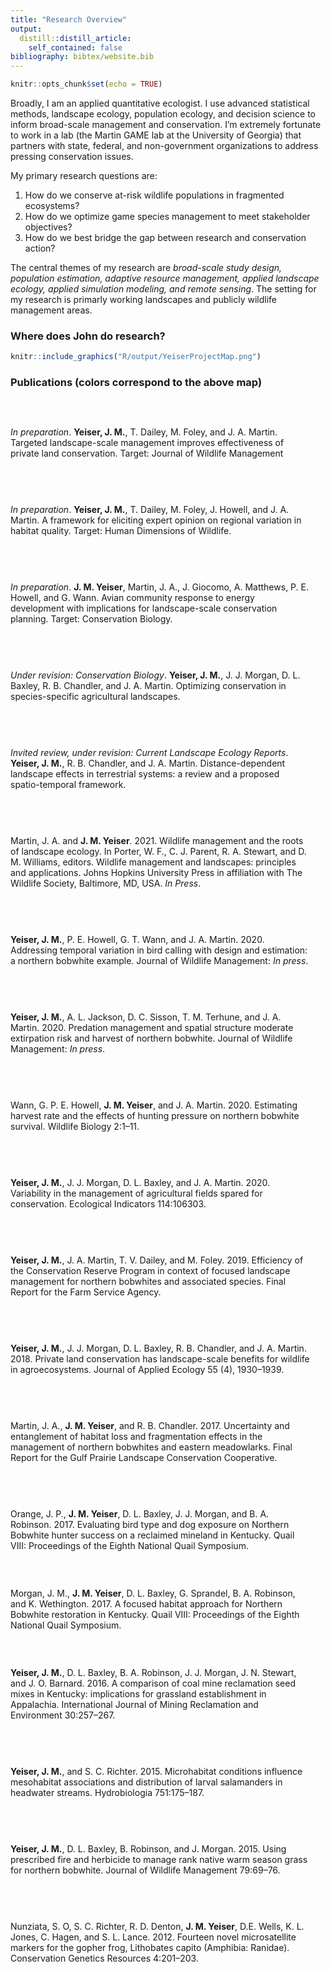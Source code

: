 ```yaml
---
title: "Research Overview"
output:
  distill::distill_article:
    self_contained: false
bibliography: bibtex/website.bib
---
```


```r
knitr::opts_chunk$set(echo = TRUE)
```

Broadly, I am an applied quantitative ecologist. I use advanced statistical methods, landscape ecology, population ecology, and decision science to inform broad-scale management and conservation. I'm extremely fortunate to work in a lab (the Martin GAME lab at the University of Georgia) that partners with state, federal, and non-government organizations to address pressing conservation issues. 

My primary research questions are: 

1. How do we conserve at-risk wildlife populations in fragmented ecosystems?
2. How do we optimize game species management to meet stakeholder objectives?
3. How do we best bridge the gap between research and conservation action?

The central themes of my research are *broad-scale study design, population estimation, adaptive resource management, applied landscape ecology, applied simulation modeling, and remote sensing*. The setting for my research is primarly working landscapes and publicly wildlife management areas.


### Where does John do research?
```r
knitr::include_graphics("R/output/YeiserProjectMap.png")
```
### Publications (colors correspond to the above map)
<style>
div.dot9E0142 {fload:left; width: 15px; height: 15px; margin: -22px; background-color:rgba(158,1,66,1);}
div.dotCA314C {fload:left; width: 15px; height: 15px; margin: -22px; background-color:rgba(202,49,76,1);}
div.dotF88D51 {fload:left; width: 15px; height: 15px; margin: -22px; background-color:rgba(248,141,81,1);}
div.dotFDBC6D {fload:left; width: 15px; height: 15px; margin: -22px; background-color:rgba(251,205,109,1);}
div.dotFFFFBF {fload:left; width: 15px; height: 15px; margin: -22px; background-color:rgba(255,255,191,1);}
div.dotFEE965 {fload:left; width: 15px; height: 15px; margin: -22px; background-color:rgba(254,230,149,1);}
div.dotBCE4A0 {fload:left; width: 15px; height: 15px; margin: -22px; background-color:rgba(188,228,160,1);}
div.dotEBF79F {fload:left; width: 15px; height: 15px; margin: -22px; background-color:rgba(235,247,159,1);}
div.dot56B0AC {fload:left; width: 15px; height: 15px; margin: -22px; background-color:rgba(86,176,172,1);}
div.dot3A7CB7 {fload:left; width: 15px; height: 15px; margin: -22px; background-color:rgba(58,124,183,1);}
div.dotBLANK {fload:left; width: 15px; height: 15px; margin: -22px; background-color:rgba(0,0,0,0);}
</style>

<br>

<div class='row'>
<div class='column'>
  <div class="dotEBF79F"></div>
</div>
<div class='column' width=95%>
*In preparation*. <b>Yeiser, J. M.</b>, T. Dailey, M. Foley, and J. A. Martin. Targeted landscape-scale management
improves effectiveness of private land conservation. Target: Journal of Wildlife Management
</div>
</div>

<br>

<div class='row'>
<div class='column'>
  <div class="dotEBF79F"></div>
</div>
<div class='column' width=95%>
*In preparation*. <b>Yeiser, J. M.</b>, T. Dailey, M. Foley, J. Howell, and J. A. Martin. A framework for eliciting
expert opinion on regional variation in habitat quality. Target: Human Dimensions of
Wildlife.
</div>
</div>

<br>

<div class='row'>
<div class='column'>
  <div class="dot3A7CB7"></div>
</div>
<div class='column' width=95%>
*In preparation*. <b>J. M. Yeiser</b>, Martin, J. A., J. Giocomo, A. Matthews, P. E. Howell, and G. Wann. Avian community response to energy development with implications for landscape-scale conservation planning. Target: Conservation Biology.
</div>
</div>

<br>

<div class='row'>
<div class='column'>
  <div class="dotFEE965"></div>
</div>
<div class='column' width=95%>
*Under revision: Conservation Biology*. <b>Yeiser, J. M.</b>, J. J. Morgan, D. L. Baxley, R. B. Chandler, and J. A. Martin. Optimizing
conservation in species-specific agricultural landscapes.
</div>
</div>

<br>

<div class='row'>
<div class='column'>
  <div class="dotBLANK"></div>
</div>
<div class='column' width=95%>
*Invited review, under revision: Current Landscape Ecology Reports*. <b>Yeiser, J. M.</b>, R. B. Chandler, and J. A. Martin. Distance-dependent landscape effects in terrestrial systems: a review and a proposed spatio-temporal framework.
</div>
</div>

<br>

<div class='row'>
<div class='column'>
  <div class="dotBLANK"></div>
</div>
<div class='column' width=95%>
Martin, J. A. and <b>J. M. Yeiser</b>. 2021. Wildlife management and the roots of landscape ecology. In Porter, W. F., C. J. Parent, R. A. Stewart, and D. M. Williams, editors. Wildlife management and landscapes: principles and applications. Johns Hopkins University Press in affiliation with The Wildlife Society, Baltimore, MD, USA. *In Press*.
</div>
</div>

<br>

<div class='row'>
<div class='column'>
  <div class="dotBLANK"></div>
</div>
<div class='column' width=95%>
<b>Yeiser, J. M.</b>, P. E. Howell, G. T. Wann, and J. A. Martin. 2020. Addressing temporal variation in bird calling with design and estimation: a northern bobwhite example. Journal of Wildlife Management: *In press*.
</div>
</div>

<br>

<div class='row'>
<div class='column'>
  <div class="dot56B0AC"></div>
</div>
<div class='column' width=95%>
<b>Yeiser, J. M.</b>, A. L. Jackson, D. C. Sisson, T. M. Terhune, and J. A. Martin. 2020. Predation management and spatial structure moderate extirpation risk and harvest of northern bobwhite. Journal of Wildlife Management: *In press*.
</div>
</div>

<br>

<div class='row'>
<div class='column'>
  <div class="dotCA314C"></div>
</div>
<div class='column' width=95%>
  Wann, G. P. E. Howell, <b>J. M. Yeiser</b>, and J. A. Martin. 2020. Estimating harvest rate and the effects of hunting pressure on northern bobwhite survival. Wildlife Biology 2:1–11.
</div>
</div>

<br>

<div class='row'>
<div class='column'>
  <div class="dotFEE965"></div>
</div>
<div class='column' width=95%>
<b>Yeiser, J. M.</b>, J. J. Morgan, D. L. Baxley, and J. A. Martin. 2020. Variability in the management of agricultural fields spared for conservation. Ecological Indicators 114:106303.
</div>
</div>

<br>

<div class='row'>
<div class='column'>
  <div class="dotEBF79F"></div>
</div>
<div class='column' width=95%>
<b>Yeiser, J. M.</b>, J. A. Martin, T. V. Dailey, and M. Foley. 2019. Efficiency of the Conservation Reserve Program in context of focused landscape management for northern bobwhites and associated species. Final Report for the Farm Service Agency.
</div>
</div>


<br>

<div class='row'>
<div class='column'>
  <div class="dotFEE965"></div>
</div>
<div class='column' width=95%>
<b>Yeiser, J. M.</b>, J. J. Morgan, D. L. Baxley, R. B. Chandler, and J. A. Martin. 2018. Private land conservation has landscape-scale benefits for wildlife in agroecosystems. Journal of Applied Ecology 55 (4), 1930–1939.
</div>
</div>

<br>

<div class='row'>
<div class='column'>
  <div class="dot3A7CB7"></div>
</div>
<div class='column' width=95%>
Martin, J. A., <b>J. M. Yeiser</b>, and R. B. Chandler. 2017. Uncertainty and entanglement of habitat loss and fragmentation effects in the management of northern bobwhites and eastern meadowlarks. Final Report for the Gulf Prairie Landscape Conservation Cooperative.
</div>
</div>


<br>

<div class='row'>
<div class='column'>
  <div class="dotFDBC6D"></div>
</div>
<div class='column' width=95%>
Orange, J. P., <b>J. M. Yeiser</b>, D. L. Baxley, J. J. Morgan, and B. A. Robinson. 2017. Evaluating bird type and dog exposure on Northern Bobwhite hunter success on a reclaimed mineland in Kentucky. Quail VIII: Proceedings of the Eighth National Quail Symposium.
</div>
</div>

<br>

<div class='row'>
<div class='column'>
  <div class="dot9E0142"></div>
</div>
<div class='column' width=95%>
Morgan, J. M., <b>J. M. Yeiser</b>, D. L. Baxley, G. Sprandel, B. A. Robinson, and K. Wethington. 2017. A focused habitat approach for Northern Bobwhite restoration in Kentucky. Quail VIII: Proceedings of the Eighth National Quail Symposium.</div>
</div>

<br>

<div class='row'>
<div class='column'>
  <div class="dotBCE4A0"></div>
</div>
<div class='column' width=95%>
<b>Yeiser, J. M.</b>, D. L. Baxley, B. A. Robinson, J. J. Morgan, J. N. Stewart, and J. O. Barnard. 2016. A comparison of coal mine reclamation seed mixes in Kentucky: implications for grassland establishment in Appalachia. International Journal of Mining Reclamation and Environment 30:257–267.
</div>
</div>

<br>

<div class='row'>
<div class='column'>
  <div class="dotF88D51"></div>
</div>
<div class='column' width=95%>
<b>Yeiser, J. M.</b>, and S. C. Richter. 2015. Microhabitat conditions influence mesohabitat associations and distribution of larval salamanders in headwater streams. Hydrobiologia 751:175–187.
</div>
</div>

<br>

<div class='row'>
<div class='column'>
  <div class="dotFFFFBF"></div>
</div>
<div class='column' width=95%>
<b>Yeiser, J. M.</b>, D. L. Baxley, B. Robinson, and J. Morgan. 2015. Using prescribed fire and herbicide to manage rank native warm season grass for northern bobwhite. Journal of Wildlife Management 79:69–76.
</div>
</div>

<br>

<div class='row'>
<div class='column'>
  <div class="dotBLANK"></div>
</div>
<div class='column' width=95%>
Nunziata, S. O, S. C. Richter, R. D. Denton, <b>J. M. Yeiser</b>, D.E. Wells, K. L. Jones, C. Hagen, and S. L. Lance. 2012. Fourteen novel microsatellite markers for the gopher frog, Lithobates capito (Amphibia: Ranidae). Conservation Genetics Resources 4:201–203.
</div>
</div>


<!-- ### Wildife in Working Lands -->

<!-- Lands used to produce food and goods are home a substantial portion of the world's biodiversity. To keep up with the growing needs of human populations, working lands are expanding and intensifying, often simultaneously. It is important that we understand how these processes moderate ecosystem services, biodiversity, and outdoor recreation opportunities.  -->

<!-- We have a good idea of how conservation on working lands influences wildlife at local scales. Typically, conservation measures improve habitat quality for target species at the parcel scale and may result in greater local abundances. We know less about the degree to which these effects permeate into the landscape via population-level processes (e.g., dispersal). My focus has been on estimating the landscape-scale effects of conservation on bird populations in agricultural ecosystems.  -->

<!-- Major themes: broad-scale study design; landscape ecology; advanced distance sampling models; machine learning; habitat management; spatially explicit decision support tools; fostering partnerships -->

<!-- #### Projects -->

<!-- 1. Quantifying landscape-scale effects of conservation in agricultural ecosystems on grassland birds [@Yeiser2018JAE] -->

<!-- Grassland birds are one of the most imperiled groups in North America because of habitat loss. In the eastern US where most land is privately owned, grassland bird recovery may hinge on landowners choosing to restore habitat. Federally funded programs such as the Conservation Reserve Enhancement Program (CREP) provide incentives to landowners to convert active agriculture (e.g., cattle pastures) to wildlife habitat (e.g., native prairie vegetation). The CREP in Kentucky funded the conversion of 100,000 acres pastures to native prairie habitat within about 2 years. My dissertation centered around this conservation program and sought to answer 3 main questions: -->

<!-- 1. Did the CREP have population-level benefits to northern bobwhite and associated grassland birds? -->

<!-- 2. How do we optimize grassland conservation at regional scales to maximize benefits to grassland birds? -->

<!-- 3. Are landowners implementing key management recommendations? -->

<!-- ### Remote Sensing for Conservation -->

<!-- ### Applied Landscape Ecology -->

<!-- Resource management agencies are tasked with stewarding fish and wildlife populations to meet the demands of stakeholders (e.g., the public). This requires agencies to understand how the number and condition of individuals in populations vary over space and time. Understanding how populations change in response to conservation actions is particularly informative to the decision-making process that managers undertake. I work with agency partners to design research studies that will directly inform management or conservation decisions. Since these decisions impact resources across large areas for a long period of time, I use spatial and landscape ecology theory to inform these research projects. -->

<!-- Wildlife often occur in fragmented systems with variable surroundings, so there is rarely a one-size-fits-all management recommendation from our research. My colleagues and I apply our research to on-the-ground conservation by building decision support tools that can optimize conservation efforts in differing landscape contexts. -->

<!-- ### Adaptive Management -->

<!-- Many resource managers have mental models about the system in which they work. For example, a manager may think that chick survival is what bobwhite quail are missing on their management area. After they implement a management action to remedy the situation (e.g., improve brood-rearing cover), they assess the population and update their hypothesis. If the population goes up, they may conclude that chick survival was indeed limiting populations. If the population goes down or stays static, then they may conclude that some other factor is limiting population growth.  -->

<!-- Adaptive management is a great way to transfer mental models into a structured decision framework. My colleagues and I work directly with resource management agencies to identify problems and objectives, state and implement alternative management actions, and monitor and analyze the response of wildlife populations to those actions. At the end of this cycle, we can update our beliefs about which management alternative best meets their objectives. In theory, this process is repeated until the uncertainty around how the system works is very low. -->

<!-- ### Applied Simulation Modeling -->

<!-- Manipulative studies on wildlife populations are difficult because of the sample size requirements of common statistical analyses and the geographic and temporal scale at which populations operate. Simulation models are powerful tools that allow us to combine the results of small scale studies (e.g., vital rates estimated at different wildlife management areas) into comprehensive population simulation models. My colleagues and I use simulation models to hypothesize about the consequences of management actions on wildlife populations at large scales. We also use simulation modeling to inform our research study designs. -->
